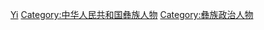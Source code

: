 [[Category:中华人民共和国各民族政治人物|Yi]]
[[Category:中华人民共和国彝族人物|Category:中华人民共和国彝族人物]]
[[Category:彝族政治人物|Category:彝族政治人物]]